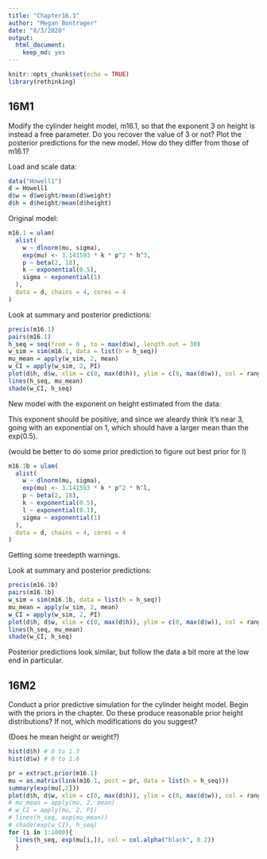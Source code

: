 ```yaml
---
title: "Chapter16.1"
author: "Megan Bontrager"
date: "8/3/2020"
output: 
  html_document: 
    keep_md: yes
---
```


```r
knitr::opts_chunk$set(echo = TRUE)
library(rethinking)
```

## 16M1

Modify the cylinder height model, m16.1, so that the exponent 3 on height is instead a free parameter. Do you recover the value of 3 or not? Plot the posterior predictions for the new model. How do they differ from those of m16.1?

Load and scale data:

```r
data("Howell1")
d = Howell1
d$w = d$weight/mean(d$weight)
d$h = d$height/mean(d$height)
```

Original model:

```r

m16.1 = ulam(
  alist(
    w ~ dlnorm(mu, sigma), 
    exp(mu) <- 3.141593 * k * p^2 * h^3,
    p ~ beta(2, 18),
    k ~ exponential(0.5),
    sigma ~ exponential(1)
  ),
  data = d, chains = 4, cores = 4
)

```

Look at summary and posterior predictions:

```r
precis(m16.1)
pairs(m16.1)
h_seq = seq(from = 0 , to = max(d$w), length.out = 30)
w_sim = sim(m16.1, data = list(h = h_seq))
mu_mean = apply(w_sim, 2, mean)
w_CI = apply(w_sim, 2, PI)
plot(d$h, d$w, xlim = c(0, max(d$h)), ylim = c(0, max(d$w)), col = rangi2, lwd = 2, xlab = "height (scaled)", ylab = "weight (scaled)")
lines(h_seq, mu_mean)
shade(w_CI, h_seq)
```

New model with the exponent on height estimated from the data:

This exponent should be positive, and since we aleardy think it's near 3, going with an exponential on 1, which should have a larger mean than the exp(0.5).

(would be better to do some prior prediction to figure out best prior for l)

```r

m16.1b = ulam(
  alist(
    w ~ dlnorm(mu, sigma), 
    exp(mu) <- 3.141593 * k * p^2 * h^l,
    p ~ beta(2, 18),
    k ~ exponential(0.5),
    l ~ exponential(0.1),
    sigma ~ exponential(1)
  ),
  data = d, chains = 4, cores = 4
)

```

Getting some treedepth warnings.

Look at summary and posterior predictions:

```r
precis(m16.1b)
pairs(m16.1b)
w_sim = sim(m16.1b, data = list(h = h_seq))
mu_mean = apply(w_sim, 2, mean)
w_CI = apply(w_sim, 2, PI)
plot(d$h, d$w, xlim = c(0, max(d$h)), ylim = c(0, max(d$w)), col = rangi2, lwd = 2, xlab = "height (scaled)", ylab = "weight (scaled)")
lines(h_seq, mu_mean)
shade(w_CI, h_seq)
```

Posterior predictions look similar, but follow the data a bit more at the low end in particular.

## 16M2

Conduct a prior predictive simulation for the cylinder height model. Begin with the priors in the chapter. Do these produce reasonable prior height distributions? If not, which modifications do you suggest?

(Does he mean height or weight?)

```r
hist(d$h) # 0 to 1.3
hist(d$w) # 0 to 1.6

pr = extract.prior(m16.1)
mu = as.matrix(link(m16.1, post = pr, data = list(h = h_seq)))
summary(exp(mu[,2]))
plot(d$h, d$w, xlim = c(0, max(d$h)), ylim = c(0, max(d$w)), col = rangi2, lwd = 2, xlab = "height (scaled)", ylab = "weight (scaled)")
# mu_mean = apply(mu, 2, mean)
# w_CI = apply(mu, 2, PI)
# lines(h_seq, exp(mu_mean))
# shade(exp(w_CI), h_seq)
for (i in 1:1000){ 
  lines(h_seq, exp(mu[i,]), col = col.alpha("black", 0.2))
  }

```






